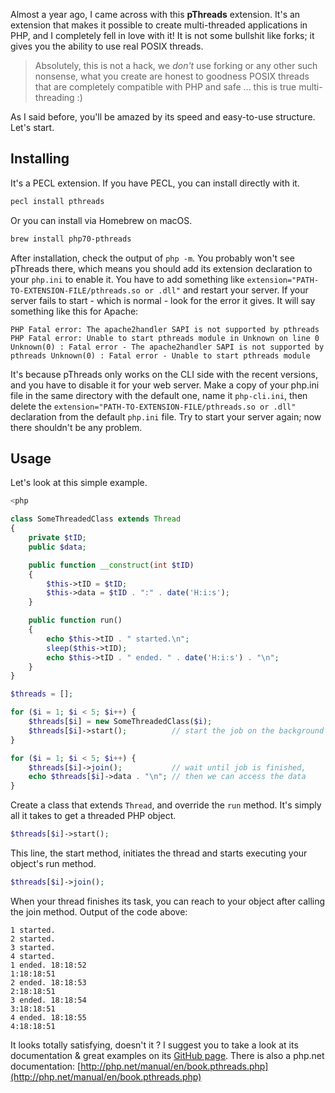 <div>

Almost a year ago, I came across with this **pThreads** extension. It's an extension that makes it possible to create multi-threaded applications in PHP, and I completely fell in love with it! It is not some bullshit like forks; it gives you the ability to use real POSIX threads.

> Absolutely, this is not a hack, we _don't_ use forking or any other such nonsense, what you create are honest to goodness POSIX threads that are completely compatible with PHP and safe ... this is true multi-threading :)

As I said before, you'll be amazed by its speed and easy-to-use structure. Let's start.

Installing
----------

It's a PECL extension. If you have PECL, you can install directly with it.

```bash
pecl install pthreads
```

Or you can install via Homebrew on macOS.

```bash
brew install php70-pthreads
```

After installation, check the output of `php -m`. You probably won't see pThreads there, which means you should add its extension declaration to your `php.ini` to enable it. You have to add something like `extension="PATH-TO-EXTENSION-FILE/pthreads.so or .dll"` and restart your server. If your server fails to start - which is normal - look for the error it gives. It will say something like this for Apache:

```
PHP Fatal error: The apache2handler SAPI is not supported by pthreads
PHP Fatal error: Unable to start pthreads module in Unknown on line 0 Unknown(0) : Fatal error - The apache2handler SAPI is not supported by pthreads Unknown(0) : Fatal error - Unable to start pthreads module
```

It's because pThreads only works on the CLI side with the recent versions, and you have to disable it for your web server. Make a copy of your php.ini file in the same directory with the default one, name it `php-cli.ini`, then delete the `extension="PATH-TO-EXTENSION-FILE/pthreads.so or .dll"` declaration from the default `php.ini` file. Try to start your server again; now there shouldn't be any problem.

Usage
-----

Let's look at this simple example.

```php
<php

class SomeThreadedClass extends Thread
{
    private $tID;
    public $data;

    public function __construct(int $tID)
    {
        $this->tID = $tID;
        $this->data = $tID . ":" . date('H:i:s');
    }

    public function run()
    {
        echo $this->tID . " started.\n";
        sleep($this->tID);
        echo $this->tID . " ended. " . date('H:i:s') . "\n";
    }
}

$threads = [];

for ($i = 1; $i < 5; $i++) {
    $threads[$i] = new SomeThreadedClass($i);
    $threads[$i]->start();          // start the job on the background
}

for ($i = 1; $i < 5; $i++) {
    $threads[$i]->join();           // wait until job is finished, 
    echo $threads[$i]->data . "\n"; // then we can access the data
}
```

Create a class that extends `Thread`, and override the `run` method. It's simply all it takes to get a threaded PHP object.

```php
$threads[$i]->start();
```

This line, the start method, initiates the thread and starts executing your object's run method.

```php
$threads[$i]->join();
```

When your thread finishes its task, you can reach to your object after calling the join method. Output of the code above:

```
1 started.
2 started.
3 started.
4 started.
1 ended. 18:18:52
1:18:18:51
2 ended. 18:18:53
2:18:18:51
3 ended. 18:18:54
3:18:18:51
4 ended. 18:18:55
4:18:18:51
```

It looks totally satisfying, doesn't it ? I suggest you to take a look at its documentation & great examples on its [GitHub page](https://github.com/krakjoe/pthreads). There is also a php.net documentation: [http://php.net/manual/en/book.pthreads.php](http://php.net/manual/en/book.pthreads.php)

</div>